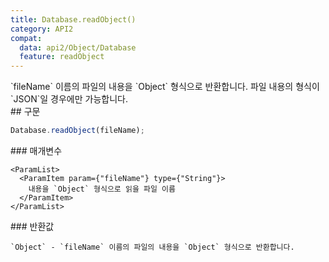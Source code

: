 ```yaml
---
title: Database.readObject()
category: API2
compat:
  data: api2/Object/Database
  feature: readObject
---
```


<Section>
  `fileName` 이름의 파일의 내용을 `Object` 형식으로 반환합니다. 파일 내용의 형식이 `JSON`일 경우에만 가능합니다.
</Section>
<Section>
  ## 구문

  ~~~js
  Database.readObject(fileName);
  ~~~

  <Section>
    ### 매개변수

    <ParamList>
      <ParamItem param={"fileName"} type={"String"}>
        내용을 `Object` 형식으로 읽을 파일 이름
      </ParamItem>
    </ParamList>
  </Section>
  <Section>
    ### 반환값

    `Object` - `fileName` 이름의 파일의 내용을 `Object` 형식으로 반환합니다.
  </Section>
</Section>